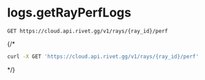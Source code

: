 # logs.getRayPerfLogs
```
GET https://cloud.api.rivet.gg/v1/rays/{ray_id}/perf
```


{/*<RequestExample>
```bash curl
curl -X GET 'https://cloud.api.rivet.gg/v1/rays/{ray_id}/perf'
```
</RequestExample>*/}
